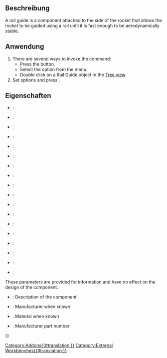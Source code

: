 <languages/>

{{Docnav
|[[Rocket_RailButton|Rail Button]]
|[[Rocket_Ejection_Charge_Calculator|Ejection Charge Calculator]]
|[[Rocket_Workbench|Rocket Workbench]]
|IconL=Rocket_RailButton.svg
|IconR=Rocket_Calculator.svg
|IconC=RocketWorkbench.svg
}}

{{GuiCommand
|Name=Rocket RailGuide
|MenuLocation=Rocket → Launch Guides → Rail Guide
|Workbenches=[[Rocket_Workbench|Rocket Workbench]]
|Version=0.19
}}

<span id="Description"></span>
==Beschreibung==

A rail guide is a component attached to the side of the rocket that allows the rocket to be guided using a rail until it is fast enough to be aerodynamically stable.

<span id="Usage"></span>
==Anwendung==

# There are several ways to invoke the command:
#* Press the {{Button|[[Image:Rocket_RailGuide.svg|16px]] [[Rocket_RailGuide|Rail Guide]]}} button.
#* Select the {{MenuCommand|Rocket → Launch Guides→ [[Image:Rocket_RailGuide.svg|16px]] Rail Guide}} option from the menu.
#* Double click on a Rail Guide object in the [[Tree_view|Tree view]].
# Set options and press {{Button|OK}}.

<span id="Properties"></span>
==Eigenschaften==

{{TitleProperty|Rail Guide}}

* {{PropertyData|Aft Sweep}}:
* {{PropertyData|Aft Sweep Angle}}:
* {{PropertyData|Auto Diameter}}:
* {{PropertyData|Base Thickness}}:
* {{PropertyData|Base Width}}:
* {{PropertyData|Diameter}}:
* {{PropertyData|Forward Sweep}}:
* {{PropertyData|Forward Sweep Angle}}:
* {{PropertyData|Length}}:
* {{PropertyData|Middle Width}}:
* {{PropertyData|Notch}}:
* {{PropertyData|Notch Depth}}:
* {{PropertyData|Notch Width}}:
* {{PropertyData|Rail Guide Base Type}}:
* {{PropertyData|Thickness}}:
* {{PropertyData|Top Thickness}}:
* {{PropertyData|Top Width}}:
* {{PropertyData|VAngle}}:

{{TitleProperty|Rocket Component}}

These parameters are provided for information and have no effect on the design of the component.

* {{PropertyData|Description}}: Description of the component
* {{PropertyData|Manufacturer}}: Manufacturer when known
* {{PropertyData|Material}}: Material when known
* {{PropertyData|Part Number}}: Manufacturer part number


{{Docnav
|[[Rocket_RailButton|Rail Button]]
|[[Rocket_Ejection_Charge_Calculator|Ejection Charge Calculator]]
|[[Rocket_Workbench|Rocket Workbench]]
|IconL=Rocket_RailButton.svg
|IconR=Rocket_Calculator.svg
|IconC=RocketWorkbench.svg
}}

{{Userdocnavi{{#translation:}}}}
[[Category:Addons{{#translation:}}]]
[[Category:External Workbenches{{#translation:}}]]